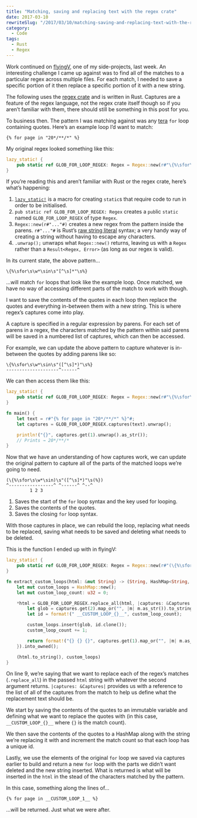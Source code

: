 ```yaml
---
title: "Matching, saving and replacing text with the regex crate"
date: 2017-03-10
rewriteSlug: "/2017/03/10/matching-saving-and-replacing-text-with-the-regex-crate/"
category:
  - Code
tags:
  - Rust
  - Regex
---
```


Work continued on [flyingV](https://github.com/elliotekj/flyingV), one of my side-projects, last week. An interesting challenge I came up against was to find all of the matches to a particular regex across multiple files. For each match, I needed to save a specific portion of it then replace a specific portion of it with a new string.

The following uses the [regex crate](https://crates.io/crates/regex) and is written in Rust. Captures are a feature of the regex language, not the regex crate itself though so if you aren’t familiar with them, there should still be something in this post for you.

To business then. The pattern I was matching against was any [tera](https://github.com/Keats/tera) `for` loop containing quotes. Here’s an example loop I’d want to match:

```
{% for page in "20*/**/*" %}
```

My original regex looked something like this:

```rust
lazy_static! {
    pub static ref GLOB_FOR_LOOP_REGEX: Regex = Regex::new(r#"\{%\sfor\s\w*\sin\s"[^\s]*"\s%}"#).unwrap();
}
```

If you’re reading this and aren’t familiar with Rust or the regex crate, here’s what’s happening:

1. [`lazy_static!`](https://crates.io/crates/lazy_static) is a macro for creating `static`s that require code to run in order to be initialised.
2. `pub static ref GLOB_FOR_LOOP_REGEX: Regex` creates a `pub`lic `static` named `GLOB_FOR_LOOP_REGEX` of type `Regex`.
3. `Regex::new(r#"..."#)` creates a new regex from the pattern inside the parens. `r#"..."#` is Rust’s [raw string literal](https://doc.rust-lang.org/reference.html#raw-string-literals) syntax; a very handy way of creating a string without having to escape any characters.
4. `.unwrap();` unwraps what `Regex::new()` returns, leaving us with a `Regex` rather than a `Result<Regex, Error>` (as long as our regex is valid).

In its current state, the above pattern…

```
\{%\sfor\s\w*\sin\s"[^\s]*"\s%}
```

…will match `for` loops that look like the example loop. Once matched, we have no way of accessing different parts of the match to work with though.

I want to save the contents of the quotes in each loop then replace the quotes and everything in-between them with a new string. This is where regex’s captures come into play.

A capture is specified in a regular expression by parens. For each set of parens in a regex, the characters matched by the pattern within said parens will be saved in a numbered list of captures, which can then be accessed.

For example, we can update the above pattern to capture whatever is in-between the quotes by adding parens like so:

```
\{%\sfor\s\w*\sin\s"([^\s]*)"\s%}
--------------------^------^
```

We can then access them like this:

```rust
lazy_static! {
    pub static ref GLOB_FOR_LOOP_REGEX: Regex = Regex::new(r#"\{%\sfor\s\w*\sin\s"([^\s]*)"\s%}"#).unwrap();
}

fn main() {
    let text = r#"{% for page in "20*/**/*" %}"#;
    let captures = GLOB_FOR_LOOP_REGEX.captures(text).unwrap();

    println!("{}", captures.get(1).unwrap().as_str());
    // Prints → 20*/**/*
}
```

Now that we have an understanding of how captures work, we can update the original pattern to capture all of the parts of the matched loops we’re going to need.

```
(\{%\sfor\s\w*\sin)\s"([^\s]*)"\s(%})
^-----------------^ ^------^ ^--^
         1 2 3
```

1. Saves the start of the `for` loop syntax and the key used for looping.
2. Saves the contents of the quotes.
3. Saves the closing `for` loop syntax.

With those captures in place, we can rebuild the loop, replacing what needs to be replaced, saving what needs to be saved and deleting what needs to be deleted.

This is the function I ended up with in flyingV:

```rust
lazy_static! {
    pub static ref GLOB_FOR_LOOP_REGEX: Regex = Regex::new(r#"(\{%\sfor\s\w*\sin)\s"([^\s]*)"\s(%})"#).unwrap();
}

fn extract_custom_loops(html: &mut String) -> (String, HashMap<String, String>) {
    let mut custom_loops = HashMap::new();
    let mut custom_loop_count: u32 = 0;

    *html = GLOB_FOR_LOOP_REGEX.replace_all(html, |captures: &Captures| {
        let glob = captures.get(2).map_or("", |m| m.as_str()).to_string();
        let id = format!(" __CUSTOM_LOOP_{}__", custom_loop_count);

        custom_loops.insert(glob, id.clone());
        custom_loop_count += 1;

        return format!("{} {} {}", captures.get(1).map_or("", |m| m.as_str()), id, captures.get(3).map_or("", |m| m.as_str()));
    }).into_owned();

    (html.to_string(), custom_loops)
}
```

On line 9, we’re saying that we want to replace each of the regex’s matches (`.replace_all`) in the passed `html` string with whatever the second argument returns. `|captures: &Captures|` provides us with a reference to the list of all of the captures from the match to help us define what the replacement text should be.

We start by saving the contents of the quotes to an immutable variable and defining what we want to replace the quotes with (in this case, ` __CUSTOM_LOOP_{}__ ` where `{}` is the match count).

We then save the contents of the quotes to a HashMap along with the string we’re replacing it with and increment the match count so that each loop has a unique id.

Lastly, we use the elements of the original `for` loop we saved via captures earlier to build and return a new `for` loop with the parts we didn’t want deleted and the new string inserted. What is returned is what will be inserted in the `html` in the stead of the characters matched by the pattern.

In this case, something along the lines of…

```
{% for page in __CUSTOM_LOOP_1__ %}
```

…will be returned. Just what we were after.
  